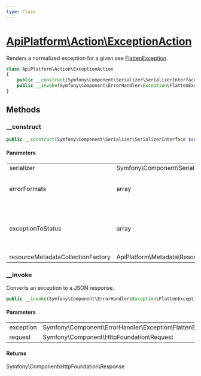 ```yaml
---
type: Class
---
```


# [ApiPlatform\Action\ExceptionAction](/docs/reference/Action/ExceptionAction)

Renders a normalized exception for a given see [FlattenException](https://github.com/symfony/symfony/blob/6.3/src/Symfony/Component/ErrorHandler/Exception/FlattenException.php).


```php
class ApiPlatform\Action\ExceptionAction
{
    public __construct(Symfony\Component\Serializer\SerializerInterface $serializer, array $errorFormats, array $exceptionToStatus, null|ApiPlatform\Metadata\Resource\Factory\ResourceMetadataCollectionFactoryInterface $resourceMetadataCollectionFactory)
    public __invoke(Symfony\Component\ErrorHandler\Exception\FlattenException $exception, Symfony\Component\HttpFoundation\Request $request): Symfony\Component\HttpFoundation\Response
}
```
## Methods

### __construct



```php
public __construct(Symfony\Component\Serializer\SerializerInterface $serializer, array $errorFormats, array $exceptionToStatus, null|ApiPlatform\Metadata\Resource\Factory\ResourceMetadataCollectionFactoryInterface $resourceMetadataCollectionFactory)
```

#### Parameters

<table><tbody>
<tr><td>serializer</td><td>Symfony\Component\Serializer\SerializerInterface</td><td></td></tr><tr><td>errorFormats</td><td>array</td><td>A list of enabled error formats</td></tr><tr><td>exceptionToStatus</td><td>array</td><td>A list of exceptions mapped to their HTTP status code</td></tr><tr><td>resourceMetadataCollectionFactory</td><td>ApiPlatform\Metadata\Resource\Factory\ResourceMetadataCollectionFactoryInterface</td><td></td></tr>
</tbody>
</table>

### __invoke

Converts an exception to a JSON response.

```php
public __invoke(Symfony\Component\ErrorHandler\Exception\FlattenException $exception, Symfony\Component\HttpFoundation\Request $request): Symfony\Component\HttpFoundation\Response
```

#### Parameters

<table><tbody>
<tr><td>exception</td><td>Symfony\Component\ErrorHandler\Exception\FlattenException</td><td></td></tr><tr><td>request</td><td>Symfony\Component\HttpFoundation\Request</td><td></td></tr>
</tbody>
</table>

#### Returns

Symfony\Component\HttpFoundation\Response
